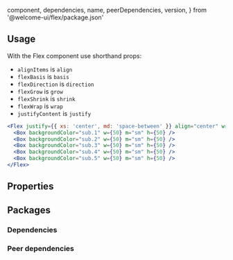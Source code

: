 
  component,
  dependencies,
  name,
  peerDependencies,
  version,
} from '@welcome-ui/flex/package.json'

<showcase
  version={version}
  name={name}
  component={component}
  description="Box display set to flex with shorthand entries."
/>

## Usage

With the Flex component use shorthand props:

- `alignItems` is `align`
- `flexBasis` is `basis`
- `flexDirection` is `direction`
- `flexGrow` is `grow`
- `flexShrink` is `shrink`
- `flexWrap` is `wrap`
- `justifyContent` is `justify`

```jsx
<Flex justify={{ xs: 'center', md: 'space-between' }} align="center" wrap="wrap">
  <Box backgroundColor="sub.1" w={50} m="sm" h={50} />
  <Box backgroundColor="sub.2" w={50} m="sm" h={50} />
  <Box backgroundColor="sub.3" w={50} m="sm" h={50} />
  <Box backgroundColor="sub.4" w={50} m="sm" h={50} />
  <Box backgroundColor="sub.5" w={50} m="sm" h={50} />
</Flex>
```

## Properties

<props propTypes={props.propTypes.Flex} />

## Packages

### Dependencies

<dependencies dependencies={dependencies} />

### Peer dependencies

<dependencies dependencies={peerDependencies} />

<pagination />
